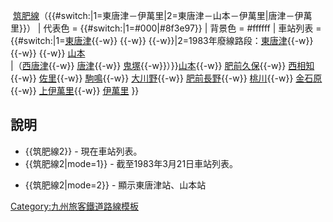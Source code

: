 {{鐵道路線
| 模板名稱 = 筑肥線2
| 名稱 = {{#switch:{{lc:{{{mode}}}}}|1=[[File:Japanese National Railway logo.svg|50px|日本國有鐵道|link=日本國有鐵道]]|[[File:JR logo (kyushu).svg|25px|九州旅客鐵道|link=九州旅客鐵道]]}}&nbsp;[[筑肥線]]（{{#switch:{{lc:{{{mode}}}}}|1=東唐津－伊萬里|2=東唐津－山本－伊萬里|唐津－伊萬里}}）
| 代表色 = {{#switch:{{lc:{{{mode}}}}}|1=#000|#8f3e97}}
| 背景色 = #ffffff
| 車站列表 = {{#switch:{{lc:{{{mode}}}}}|1=[[東唐津站|東唐津]]{{-w}} {{link-ja|鏡站|鏡駅|鏡}}{{-w}} {{link-ja|久里站|久里駅|久里}}{{-w}}|2=1983年廢線路段：[[東唐津站|東唐津]]{{-w}} {{link-ja|鏡站|鏡駅|鏡}}{{-w}} {{link-ja|久里站|久里駅|久里}}{{-w}} [[山本站 (佐賀縣)|山本]]<br />|（[[西唐津站|西唐津]]{{-w}} [[唐津站|唐津]]{{-w}} [[鬼塚站|鬼塚]]{{-w}}）}}[[山本站 (佐賀縣)|山本]]{{-w}} [[肥前久保站|肥前久保]]{{-w}} [[西相知站|西相知]]{{-w}} [[佐里站|佐里]]{{-w}} [[駒鳴站|駒鳴]]{{-w}} [[大川野站|大川野]]{{-w}} [[肥前長野站|肥前長野]]{{-w}} [[桃川站|桃川]]{{-w}} [[金石原站|金石原]]{{-w}} [[上伊萬里站|上伊萬里]]{{-w}} [[伊萬里站|伊萬里]]
}}<noinclude>
==說明==
*<nowiki>{{筑肥線2}}</nowiki> - 現在車站列表。
*<nowiki>{{筑肥線2|mode=1}}</nowiki> - 截至1983年3月21日車站列表。
{{筑肥線2|mode=1}}
*<nowiki>{{筑肥線2|mode=2}}</nowiki> - 顯示東唐津站、山本站
{{筑肥線2|mode=2}}
[[Category:九州旅客鐵道路線模板]]
</noinclude>